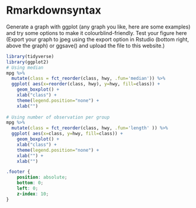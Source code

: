# Rmarkdownsyntax


Generate a graph with ggplot (any graph you like, here are some examples) and try some options to make it colourblind-friendly. Test your figure here (Export your graph to jpeg using the export option in Rstudio (bottom right, above the graph) or ggsave() and upload the file to this website.)


```r

library(tidyverse)
library(ggplot2)
# Using median
mpg %>%
  mutate(class = fct_reorder(class, hwy, .fun='median')) %>%
  ggplot( aes(x=reorder(class, hwy), y=hwy, fill=class)) + 
    geom_boxplot() +
    xlab("class") +
    theme(legend.position="none") +
    xlab("")
 
# Using number of observation per group
mpg %>%
  mutate(class = fct_reorder(class, hwy, .fun='length' )) %>%
  ggplot( aes(x=class, y=hwy, fill=class)) + 
    geom_boxplot() +
    xlab("class") +
    theme(legend.position="none") +
    xlab("") +
    xlab("")
```


```css

.footer { 
    position: absolute; 
    bottom: 0; 
    left: 0; 
    z-index: 10;
}

```

